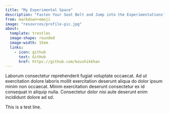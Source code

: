 ```yaml
---
title: "My Experimental Space"
description: "Fasten Your Seat Belt and Jump into the Experimentations"
from: markdown+emoji
image: "resources/profile-pic.jpg"
about:
  template: trestles
  image-shape: rounded
  image-width: 15em
  links:
    - icon: github
      text: GitHub
      href: https://github.com/koushikkhan
---
```


Laborum consectetur reprehenderit fugiat voluptate occaecat. Ad ut exercitation dolore laboris mollit exercitation deserunt aliqua do dolor ipsum minim non occaecat. Minim exercitation deserunt consectetur ex id consequat in aliquip nulla. Consectetur dolor nisi aute deserunt enim incididunt dolore ad sd.

This is a test line.
